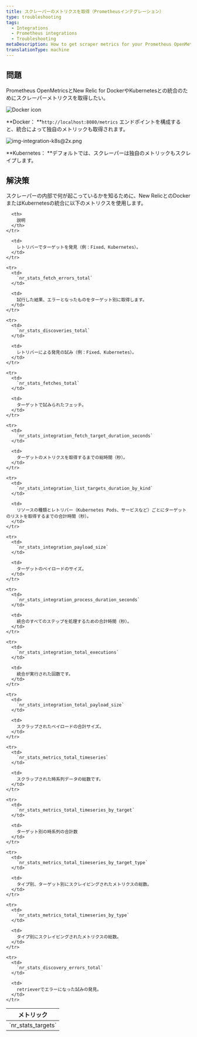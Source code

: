 ```yaml
---
title: スクレーパーのメトリクスを取得（Prometheusインテグレーション）
type: troubleshooting
tags:
  - Integrations
  - Prometheus integrations
  - Troubleshooting
metaDescription: How to get scraper metrics for your Prometheus OpenMetrics integration with New Relic for Docker or Kubernetes.
translationType: machine
---
```




## 問題

Prometheus OpenMetricsとNew Relic for DockerやKubernetesとの統合のためにスクレーパーメトリクスを取得したい。

<img title="Docker icon" alt="Docker icon" src={dockerLogoCrop}/>

**Docker： **`http://localhost:8080/metrics` エンドポイントを構成すると、統合によって独自のメトリックも取得されます。

<img title="img-integration-k8s@2x.png" alt="img-integration-k8s@2x.png" src={imgIntegrationK8}/>

**Kubernetes： **デフォルトでは、スクレーパーは独自のメトリックもスクレイプします。

## 解決策

スクレーパーの内部で何が起こっているかを知るために、New RelicとのDockerまたはKubernetesの統合に以下のメトリクスを使用します。

<table>
  <thead>
    <tr>
      <th>
        メトリック
      </th>

      <th>
        説明
      </th>
    </tr>
  </thead>

  <tbody>
    <tr>
      <td>
        `nr_stats_targets`
      </td>

      <td>
        レトリバーでターゲットを発見（例：Fixed、Kubernetes）。
      </td>
    </tr>

    <tr>
      <td>
        `nr_stats_fetch_errors_total`
      </td>

      <td>
        試行した結果、エラーとなったものをターゲット別に取得します。
      </td>
    </tr>

    <tr>
      <td>
        `nr_stats_discoveries_total`
      </td>

      <td>
        レトリバーによる発見の試み（例：Fixed、Kubernetes）。
      </td>
    </tr>

    <tr>
      <td>
        `nr_stats_fetches_total`
      </td>

      <td>
        ターゲットで試みられたフェッチ。
      </td>
    </tr>

    <tr>
      <td>
        `nr_stats_integration_fetch_target_duration_seconds`
      </td>

      <td>
        ターゲットのメトリクスを取得するまでの総時間（秒）。
      </td>
    </tr>

    <tr>
      <td>
        `nr_stats_integration_list_targets_duration_by_kind`
      </td>

      <td>
        リソースの種類とレトリバー（Kubernetes Pods、サービスなど）ごとにターゲットのリストを取得するまでの合計時間（秒）。
      </td>
    </tr>

    <tr>
      <td>
        `nr_stats_integration_payload_size`
      </td>

      <td>
        ターゲットのペイロードのサイズ。
      </td>
    </tr>

    <tr>
      <td>
        `nr_stats_integration_process_duration_seconds`
      </td>

      <td>
        統合のすべてのステップを処理するための合計時間（秒）。
      </td>
    </tr>

    <tr>
      <td>
        `nr_stats_integration_total_executions`
      </td>

      <td>
        統合が実行された回数です。
      </td>
    </tr>

    <tr>
      <td>
        `nr_stats_integration_total_payload_size`
      </td>

      <td>
        スクラップされたペイロードの合計サイズ。
      </td>
    </tr>

    <tr>
      <td>
        `nr_stats_metrics_total_timeseries`
      </td>

      <td>
        スクラップされた時系列データの総数です。
      </td>
    </tr>

    <tr>
      <td>
        `nr_stats_metrics_total_timeseries_by_target`
      </td>

      <td>
        ターゲット別の時系列の合計数
      </td>
    </tr>

    <tr>
      <td>
        `nr_stats_metrics_total_timeseries_by_target_type`
      </td>

      <td>
        タイプ別、ターゲット別にスクレイピングされたメトリクスの総数。
      </td>
    </tr>

    <tr>
      <td>
        `nr_stats_metrics_total_timeseries_by_type`
      </td>

      <td>
        タイプ別にスクレイピングされたメトリクスの総数。
      </td>
    </tr>

    <tr>
      <td>
        `nr_stats_discovery_errors_total`
      </td>

      <td>
        retrieverでエラーになった試みの発見。
      </td>
    </tr>
  </tbody>
</table>